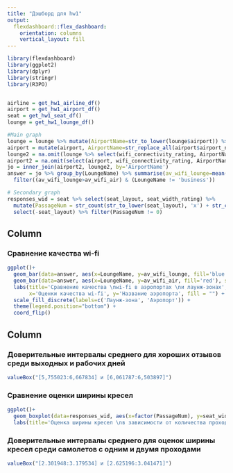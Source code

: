 ```yaml
---
title: "Дэшборд для hw1"
output: 
  flexdashboard::flex_dashboard:
    orientation: columns
    vertical_layout: fill
---
```


```r
library(flexdashboard)
library(ggplot2)
library(dplyr)
library(stringr)
library(R3PO)


airline = get_hw1_airline_df()
airport = get_hw1_airport_df()
seat = get_hw1_seat_df()
lounge = get_hw1_lounge_df()

#Main graph
lounge = lounge %>% mutate(AirportName=str_to_lower(lounge$airport)) %>% mutate(LoungeName=str_remove_all(str_to_lower(lounge$lounge_name), 'review'))
airport = mutate(airport, AirportName=str_replace_all(airport$airport_name, '-', ' '))
lounge2 = na.omit(lounge %>% select(wifi_connectivity_rating, AirportName, LoungeName) %>% rename(WifiLounge=1))
airport2 = na.omit(select(airport, wifi_connectivity_rating, AirportName) %>% rename(WifiAir=1))
jo = inner_join(airport2, lounge2, by='AirportName')
answer = jo %>% group_by(LoungeName) %>% summarise(av_wifi_lounge=mean(WifiLounge), av_wifi_air=mean(WifiAir)) %>% 
  filter((av_wifi_lounge>av_wifi_air) & (LoungeName != 'business'))

# Secondary graph
responses_wid = seat %>% select(seat_layout, seat_width_rating) %>% 
  mutate(PassageNum = str_count(str_to_lower(seat_layout), 'x') + str_count(seat_layout, '-')) %>% 
  select(-seat_layout) %>% filter(PassageNum != 0)
```

Column {data-width=550}
-----------------------------------------------------------------------

### Сравнение качества wi-fi

```r
ggplot()+
  geom_bar(data=answer, aes(x=LoungeName, y=av_wifi_lounge, fill='blue'), stat='identity') +
  geom_bar(data=answer, aes(x=LoungeName, y=av_wifi_air, fill='red'), stat='identity') +
  labs(title='Сравнение качества \nwi-fi в аэропортах \nи лаунж-зонах', 
       x='Оценки качества wi-fi', y='Название аэропорта', fill = "") +
  scale_fill_discrete(labels=c('Лаунж-зона', 'Аэропорт')) +
  theme(legend.position="bottom") +
  coord_flip()
```

Column {data-width=300}
-----------------------------------------------------------------------

### Доверительные интервалы среднего для хороших отзывов среди выходных и рабочих дней

```r
valueBox("[5,755023:6,667834] и [6,061787:6,503897]")
```

### Сравнение оценки ширины кресел

```r
ggplot()+
  geom_boxplot(data=responses_wid, aes(x=factor(PassageNum), y=seat_width_rating)) +
  labs(title='Оценка ширины кресел \nв зависимости от количества проходов в самолете', y='Оценки ширины кресел', x='Количество проходов в самолете')
```

### Доверительные интервалы среднего для оценок ширины кресел среди самолетов с одним и двумя проходами

```r
valueBox("[2.301948:3.179534] и [2.625196:3.041471]")
```
